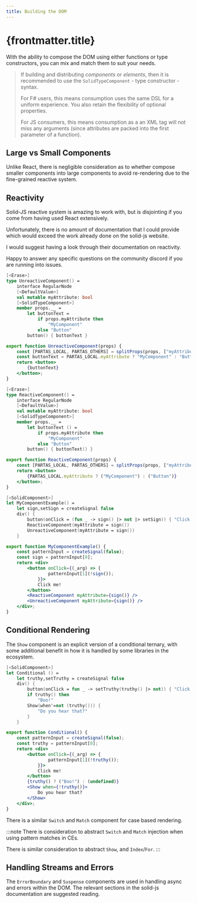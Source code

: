 ```yaml
---
title: Building the DOM
---
```



# {frontmatter.title}

With the ability to compose the DOM using either functions or type constructors,
you can mix and match them to suit your needs.

> If building and distributing *components* or *elements*, then it is recommended
> to use the `SolidTypeComponent` - type constructor - syntax.
> 
> For F# users, this means consumption uses the same DSL for a uniform experience.
> You also retain the flexibility of optional properties.
> 
> For JS consumers, this means consumption as a an XML tag will not miss any
> arguments (since attributes are packed into the first parameter of a function).

## Large vs Small Components

Unlike React, there is negligible consideration as to whether compose smaller
components into large components to avoid re-rendering due to the fine-grained
reactive system.

## Reactivity

Solid-JS reactive system is amazing to work with, but is disjointing if you
come from having used React extensively.

Unfortunately, there is no amount of documentation that I could provide which
would exceed the work already done on the solid-js website.

I would suggest having a look through their documentation on reactivity.

Happy to answer any specific questions on the community discord if you are
running into issues.


```fsharp tab title="F#: Unreactive"
[<Erase>]
type UnreactiveComponent() =
    interface RegularNode
    [<DefaultValue>]
    val mutable myAttribute: bool
    [<SolidTypeComponent>]
    member props.__ =
        let buttonText =
            if props.myAttribute then
                "MyComponent"
            else "Button"
        button() { buttonText }
```


```jsx tab title="JSX: Unreactive"
export function UnreactiveComponent(props) {
    const [PARTAS_LOCAL, PARTAS_OTHERS] = splitProps(props, ["myAttribute"]);
    const buttonText = PARTAS_LOCAL.myAttribute ? "MyComponent" : "Button";
    return <button>
        {buttonText}
    </button>;
}

```


```fsharp {8} tab title="F#: Reactive"
[<Erase>]
type ReactiveComponent() =
    interface RegularNode
    [<DefaultValue>]
    val mutable myAttribute: bool
    [<SolidTypeComponent>]
    member props.__ =
        let buttonText () =
            if props.myAttribute then
                "MyComponent"
            else "Button"
        button() { buttonText() }
```


```jsx tab title="JSX: Reactive"
export function ReactiveComponent(props) {
    const [PARTAS_LOCAL, PARTAS_OTHERS] = splitProps(props, ["myAttribute"]);
    return <button>
        {PARTAS_LOCAL.myAttribute ? ("MyComponent") : ("Button")}
    </button>;
}

```



```fsharp tab title="F#: Example"
[<SolidComponent>]
let MyComponentExample() =
    let sign,setSign = createSignal false
    div() {
        button(onClick = (fun _ -> sign() |> not |> setSign)) { "Click me!" }
        ReactiveComponent(myAttribute = sign())
        UnreactiveComponent(myAttribute = sign())
    }
```


```jsx tab title="JSX: Example"
export function MyComponentExample() {
    const patternInput = createSignal(false);
    const sign = patternInput[0];
    return <div>
        <button onClick={(_arg) => {
                patternInput[1](!sign());
            }}>
            Click me!
        </button>
        <ReactiveComponent myAttribute={sign()} />
        <UnreactiveComponent myAttribute={sign()} />
    </div>;
}

```

<MyComponentExample/>

## Conditional Rendering

The `Show` component is an explicit version of a conditional ternary, with some additional
benefit in how it is handled by some libraries in the ecosystem.

```fsharp title="F#"
[<SolidComponent>]
let Conditional () =
    let truthy,setTruthy = createSignal false
    div() {
        button(onClick = fun _ -> setTruthy(truthy() |> not)) { "Click me!" }
        if truthy() then
            "Boo!"
        Show(when'=not (truthy())) {
            "Do you hear that?"
        }
    }
```

```jsx title="JSX"
export function Conditional() {
    const patternInput = createSignal(false);
    const truthy = patternInput[0];
    return <div>
        <button onClick={(_arg) => {
                patternInput[1](!truthy());
            }}>
            Click me!
        </button>
        {truthy() ? ("Boo!") : (undefined)}
        <Show when={!truthy()}>
            Do you hear that?
        </Show>
    </div>;
}
```

<Conditional/>

There is a similar `Switch` and `Match` component for case based rendering.

:::note
There is consideration to abstract `Switch` and `Match` injection when using
pattern matches in CEs.

There is similar consideration to abstract `Show`, and `Index`/`For`.
:::

## Handling Streams and Errors

The `ErrorBoundary` and `Suspense` components are used in handling async
and errors within the DOM. The relevant sections in the solid-js documentation are
suggested reading.

